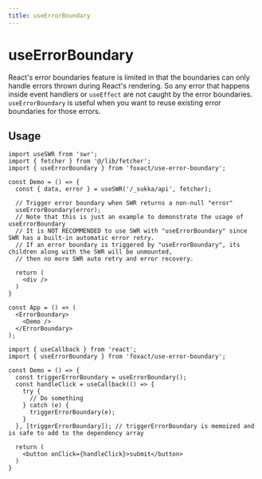 ```yaml
---
title: useErrorBoundary
---
```


# useErrorBoundary


<ExportMetaInfo />

React's error boundaries feature is limited in that the boundaries can only handle errors thrown during React's rendering. So any error that happens inside event handlers or `useEffect` are not caught by the error boundaries. `useErrorBoundary` is useful when you want to reuse existing error boundaries for those errors.

## Usage

```tsx
import useSWR from 'swr';
import { fetcher } from '@/lib/fetcher';
import { useErrorBoundary } from 'foxact/use-error-boundary';

const Demo = () => {
  const { data, error } = useSWR('/_sukka/api', fetcher);

  // Trigger error boundary when SWR returns a non-null "error"
  useErrorBoundary(error);
  // Note that this is just an example to demonstrate the usage of useErrorBoundary
  // It is NOT RECOMMENDED to use SWR with "useErrorBoundary" since SWR has a built-in automatic error retry.
  // If an error boundary is triggered by "useErrorBoundary", its children along with the SWR will be unmounted,
  // then no more SWR auto retry and error recovery.

  return (
    <div />
  )
}

const App = () => (
  <ErrorBoundary>
    <Demo />
  </ErrorBoundary>
);
```

```tsx
import { useCallback } from 'react';
import { useErrorBoundary } from 'foxact/use-error-boundary';

const Demo = () => {
  const triggerErrorBoundary = useErrorBoundary();
  const handleClick = useCallback(() => {
    try {
      // Do something
    } catch (e) {
      triggerErrorBoundary(e);
    }
  }, [triggerErrorBoundary]); // triggerErrorBoundary is memoized and is safe to add to the dependency array

  return (
    <button onClick={handleClick}>submit</button>
  )
}
```

